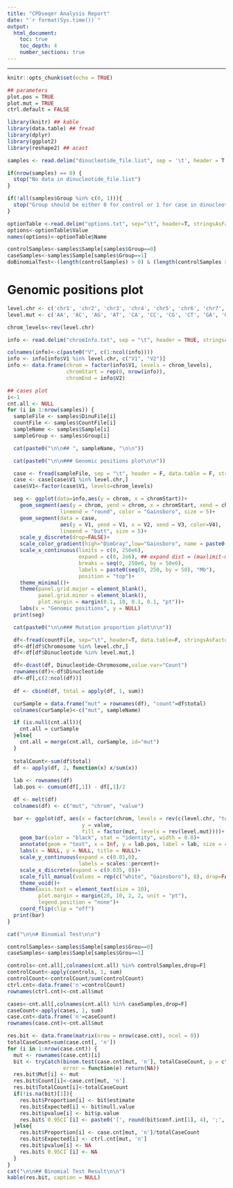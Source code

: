 ---
title: "CPDseqer Analysis Report"
date: "`r format(Sys.time())`"
output: 
  html_document:
    toc: true
    toc_depth: 4
    number_sections: true
---

<style type="text/css">
.main-container {
  max-width: 90%;
  margin-left: auto;
  margin-right: auto;
}
</style>
---

```{r setup, include=FALSE}
knitr::opts_chunk$set(echo = TRUE)
```

```{r init, include=FALSE}
## parameters
plot.pos = TRUE
plot.mut = TRUE
ctrl.default = FALSE

library(knitr) ## kable
library(data.table) ## fread
library(dplyr)
library(ggplot2)
library(reshape2) ## acast

samples <- read.delim("dinucleotide_file.list", sep = '\t', header = T, stringsAsFactors = F)

if(nrow(samples) == 0) {
  stop("No data in dinucleotide_file.list")
}

if(!all(samples$Group %in% c(0, 1))){
  stop("Group should be either 0 for control or 1 for case in dinucleotide_file.list")
}

optionTable <-read.delim("options.txt", sep="\t", header=T, stringsAsFactors = F)
options<-optionTable$Value
names(options)<-optionTable$Name

controlSamples<-samples$Sample[samples$Group==0]
caseSamples<-samples$Sample[samples$Group==1]
doBinomialTest<-(length(controlSamples) > 0) & (length(controlSamples > 0))

```

# Genomic positions plot

```{r genomic, echo=FALSE, results='asis'}

level.chr <- c('chr1', 'chr2', 'chr3', 'chr4', 'chr5', 'chr6', 'chr7', 'chr8', 'chr9', 'chr10', 'chr11', 'chr12', 'chr13', 'chr14', 'chr15', 'chr16', 'chr17', 'chr18', 'chr19', 'chr20', 'chr21', 'chr22', 'chrX', 'chrY')
level.mut <- c('AA', 'AC', 'AG', 'AT', 'CA', 'CC', 'CG', 'CT', 'GA', 'GC', 'GG', 'GT', 'TA', 'TC', 'TG', 'TT')

chrom_levels<-rev(level.chr)

info <- read.delim("chromInfo.txt", sep = "\t", header = TRUE, stringsAsFactors = F)

colnames(info)<-c(paste0("V", c(1:ncol(info))))
info <- info[info$V1 %in% level.chr, c("V1", "V2")]
info <- data.frame(chrom = factor(info$V1, levels = chrom_levels),
                   chromStart = rep(0, nrow(info)),
                   chromEnd = info$V2)

## cases plot
i<-1
cnt.all <- NULL
for (i in 1:nrow(samples)) {
  sampleFile <- samples$DinuFile[i]
  countFile <- samples$CountFile[i]
  sampleName <- samples$Sample[i]
  sampleGroup <- samples$Group[i]

  cat(paste0("\n\n## ", sampleName, "\n\n"))

  cat(paste0("\n\n### Genomic positions plot\n\n"))

  case <- fread(sampleFile, sep = "\t", header = F, data.table = F, stringsAsFactors = F)
  case <- case[case$V1 %in% level.chr,]
  case$V1<-factor(case$V1, levels=chrom_levels)

  seg <- ggplot(data=info,aes(y = chrom, x = chromStart))+
    geom_segment(aes(y = chrom, yend = chrom, x = chromStart, xend = chromEnd),
                 lineend = "round", color = "Gainsboro", size = 5)+
    geom_segment(data = case,
                 aes(y = V1, yend = V1, x = V2, xend = V3, color=V4),
                 lineend = "butt", size = 5)+
    scale_y_discrete(drop=FALSE)+
    scale_color_gradient(high="DimGray",low="Gainsboro", name = paste0("Count per ", as.numeric(options["block"]) / 1000, " KB")) +
    scale_x_continuous(limits = c(0, 250e6),
                       expand = c(0, 2e6), ## expand dist = (maxlimit-minlimit)*a + b
                       breaks = seq(0, 250e6, by = 50e6),
                       labels = paste0(seq(0, 250, by = 50), "Mb"),
                       position = "top")+
    theme_minimal()+
    theme(panel.grid.major = element_blank(),
          panel.grid.minor = element_blank(),
          plot.margin = margin(0.1, 10, 0.1, 0.1, "pt"))+
    labs(x = "Genomic positions", y = NULL)
  print(seg)

  cat(paste0("\n\n### Mutation proportion plot\n\n"))

  df<-fread(countFile, sep="\t", header=T, data.table=F, stringsAsFactors = F)
  df<-df[df$Chromosome %in% level.chr,]
  df<-df[df$Dinucleotide %in% level.mut,]

  df<-dcast(df, Dinucleotide~Chromosome,value.var="Count")
  rownames(df)<-df$Dinucleotide
  df<-df[,c(2:ncol(df))]
  
  df <- cbind(df, total = apply(df, 1, sum))

  curSample = data.frame("mut" = rownames(df), "count"=df$total)
  colnames(curSample)<-c("mut", sampleName)

  if (is.null(cnt.all)){
    cnt.all = curSample
  }else{
    cnt.all = merge(cnt.all, curSample, id="mut")
  }
  
  totalCount<-sum(df$total)
  df <- apply(df, 2, function(x) x/sum(x))
  
  lab <- rownames(df)
  lab.pos <- cumsum(df[,1]) - df[,1]/2

  df <- melt(df)
  colnames(df) <- c("mut", "chrom", "value")

  bar <- ggplot(df, aes(x = factor(chrom, levels = rev(c(level.chr, "total"))),
                        y = value,
                        fill = factor(mut, levels = rev(level.mut))))+
    geom_bar(color = "black", stat = "identity", width = 0.8)+
    annotate(geom = "text", x = Inf, y = lab.pos, label = lab, size = 4) +
    labs(x = NULL, y = NULL, title = NULL)+
    scale_y_continuous(expand = c(0.01,0),
                       labels = scales::percent)+
    scale_x_discrete(expand = c(0.035, 0))+
    scale_fill_manual(values = rep(c("white", "Gainsboro"), 8), drop=FALSE)+
    theme_void()+
    theme(axis.text = element_text(size = 10),
          plot.margin = margin(20, 10, 2, 2, unit = "pt"),
          legend.position = "none")+
    coord_flip(clip = "off")
  print(bar)
}
```

```{r binomial, echo=FALSE, results='asis', eval=doBinomialTest}

cat("\n\n# Binomial Test\n\n")

controlSamples<-samples$Sample[samples$Grou==0]
caseSamples<-samples$Sample[samples$Grou==1]

controls<-cnt.all[,colnames(cnt.all) %in% controlSamples,drop=F]
controlCount<-apply(controls, 1, sum)
controlCount<-controlCount/sum(controlCount)
ctrl.cnt<-data.frame('n'=controlCount)
rownames(ctrl.cnt)<-cnt.all$mut

cases<-cnt.all[,colnames(cnt.all) %in% caseSamples,drop=F]
caseCount<-apply(cases, 1, sum)
case.cnt<-data.frame('n'=caseCount)
rownames(case.cnt)<-cnt.all$mut

res.bit <- data.frame(matrix(nrow = nrow(case.cnt), ncol = 0))
totalCaseCount=sum(case.cnt[, 'n'])
for (i in 1:nrow(case.cnt)) {
  mut <- rownames(case.cnt)[i]
  bit <- tryCatch(binom.test(case.cnt[mut, 'n'], totalCaseCount, p = ctrl.cnt[mut, 'n']),
                  error = function(e) return(NA))
  res.bit$Mut[i] <- mut
  res.bit$Count[i]<-case.cnt[mut, 'n']
  res.bit$TotalCount[i]<-totalCaseCount
  if(!is.na(bit)[1]){
    res.bit$Proportion[i] <- bit$estimate
    res.bit$Expected[i] <- bit$null.value
    res.bit$pvalue[i] <- bit$p.value
    res.bit$`0.95CI`[i] <- paste0('[', round(bit$conf.int[1], 4), ';', round(bit$conf.int[2], 4), ']')
  }else{
    res.bit$Proportion[i] <- case.cnt[mut, 'n']/totalCaseCount
    res.bit$Expected[i] <- ctrl.cnt[mut, 'n']
    res.bit$pvalue[i] <- NA
    res.bit$`0.95CI`[i] <- NA
  }
}
cat("\n\n## Binomial Test Result\n\n")
kable(res.bit, caption = NULL)
```
